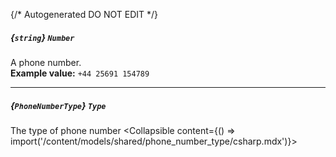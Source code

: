 {/* Autogenerated DO NOT EDIT  */}

##### *{`string`}* `Number`
A phone number.
<br/>
**Example value:** `+44 25691 154789`

---
##### *{`PhoneNumberType`}* `Type`
The type of phone number
<Collapsible content={() => import('/content/models/shared/phone_number_type/csharp.mdx')}>
</Collapsible>

